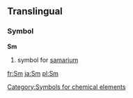 ==Translingual==
===Symbol===
'''Sm'''
#{{chemistry}} symbol for [[samarium]]
[[Category:Symbols for chemical elements]]

[[fr:Sm]]
[[ja:Sm]]
[[pl:Sm]]